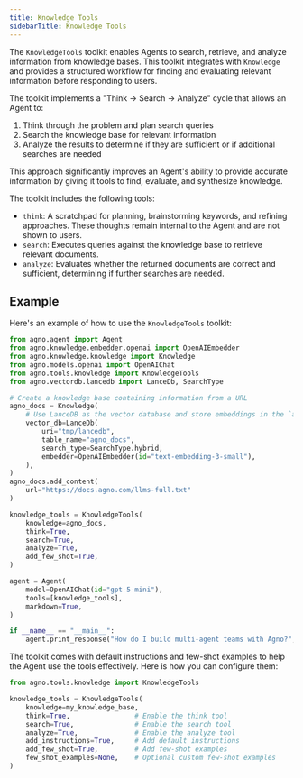 ```yaml
---
title: Knowledge Tools
sidebarTitle: Knowledge Tools
---
```


The `KnowledgeTools` toolkit enables Agents to search, retrieve, and analyze information from knowledge bases. This toolkit integrates with `Knowledge` and provides a structured workflow for finding and evaluating relevant information before responding to users.

The toolkit implements a "Think → Search → Analyze" cycle that allows an Agent to:
1. Think through the problem and plan search queries
2. Search the knowledge base for relevant information
3. Analyze the results to determine if they are sufficient or if additional searches are needed

This approach significantly improves an Agent's ability to provide accurate information by giving it tools to find, evaluate, and synthesize knowledge.

The toolkit includes the following tools:

- `think`: A scratchpad for planning, brainstorming keywords, and refining approaches. These thoughts remain internal to the Agent and are not shown to users.
- `search`: Executes queries against the knowledge base to retrieve relevant documents.
- `analyze`: Evaluates whether the returned documents are correct and sufficient, determining if further searches are needed.

## Example

Here's an example of how to use the `KnowledgeTools` toolkit:

```python
from agno.agent import Agent
from agno.knowledge.embedder.openai import OpenAIEmbedder
from agno.knowledge.knowledge import Knowledge
from agno.models.openai import OpenAIChat
from agno.tools.knowledge import KnowledgeTools
from agno.vectordb.lancedb import LanceDb, SearchType

# Create a knowledge base containing information from a URL
agno_docs = Knowledge(
    # Use LanceDB as the vector database and store embeddings in the `agno_docs` table
    vector_db=LanceDb(
        uri="tmp/lancedb",
        table_name="agno_docs",
        search_type=SearchType.hybrid,
        embedder=OpenAIEmbedder(id="text-embedding-3-small"),
    ),
)
agno_docs.add_content(
    url="https://docs.agno.com/llms-full.txt"
)

knowledge_tools = KnowledgeTools(
    knowledge=agno_docs,
    think=True,
    search=True,
    analyze=True,
    add_few_shot=True,
)

agent = Agent(
    model=OpenAIChat(id="gpt-5-mini"),
    tools=[knowledge_tools],
    markdown=True,
)

if __name__ == "__main__":
    agent.print_response("How do I build multi-agent teams with Agno?", stream=True)
```

The toolkit comes with default instructions and few-shot examples to help the Agent use the tools effectively. Here is how you can configure them:

```python
from agno.tools.knowledge import KnowledgeTools

knowledge_tools = KnowledgeTools(
    knowledge=my_knowledge_base,
    think=True,                # Enable the think tool
    search=True,               # Enable the search tool
    analyze=True,              # Enable the analyze tool
    add_instructions=True,     # Add default instructions
    add_few_shot=True,         # Add few-shot examples
    few_shot_examples=None,    # Optional custom few-shot examples
)
```